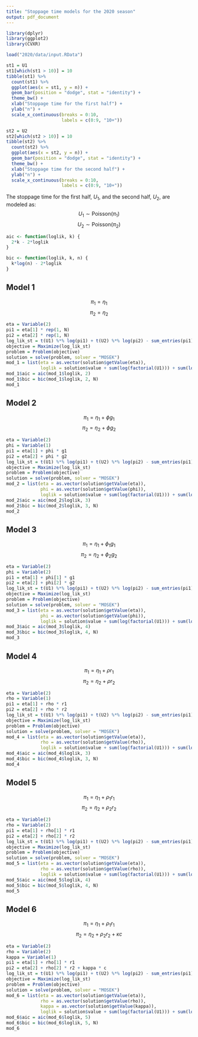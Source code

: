 ```yaml
---
title: "Stoppage time models for the 2020 season"
output: pdf_document
---
```


```r
library(dplyr)
library(ggplot2)
library(CVXR)

load("2020/data/input.RData")
```

```r
st1 = U1
st1[which(st1 > 10)] = 10
tibble(st1) %>%
  count(st1) %>%
  ggplot(aes(x = st1, y = n)) +
  geom_bar(position = "dodge", stat = "identity") +
  theme_bw() +
  xlab("Stoppage time for the first half") +
  ylab("n") +
  scale_x_continuous(breaks = 0:10,
                     labels = c(0:9, "10+"))
```

```r
st2 = U2
st2[which(st2 > 10)] = 10
tibble(st2) %>%
  count(st2) %>%
  ggplot(aes(x = st2, y = n)) +
  geom_bar(position = "dodge", stat = "identity") +
  theme_bw() +
  xlab("Stoppage time for the second half") +
  ylab("n") +
  scale_x_continuous(breaks = 0:10,
                     labels = c(0:9, "10+"))
```

The stoppage time for the first half, $U_1$, and the second half, $U_2$, are modeled as:
$$ U_1 \sim \text{Poisson} (\pi_1) $$
$$ U_2 \sim \text{Poisson} (\pi_2) $$
\begin{itemize}
\item $g_t$ is the amount of goals scored in half $t$ until minute 45;
\item $r_t$ is the amount of red cards received in half $t$ until minute 45;
\item $c = \begin{cases}
 1, \text{ if $|x - y| \leq 1$ at minute 45 of the second half;}  \\
 0, \text{ otherwise.}
\end{cases}$
\end{itemize}

```r
aic <- function(loglik, k) {
  2*k - 2*loglik
}

bic <- function(loglik, k, n) {
  k*log(n) - 2*loglik
}
```

## Model 1

$$ \pi_1 = \eta_1 $$
$$ \pi_2 = \eta_2 $$

```r
eta = Variable(2)
pi1 = eta[1] * rep(1, N)
pi2 = eta[2] * rep(1, N) 
log_lik_st = t(U1) %*% log(pi1) + t(U2) %*% log(pi2) - sum_entries(pi1) - sum_entries(pi2)  
objective = Maximize(log_lik_st)
problem = Problem(objective)
solution = solve(problem, solver = "MOSEK")
mod_1 = list(eta = as.vector(solution$getValue(eta)),
             loglik = solution$value + sum(log(factorial(U1))) + sum(log(factorial(U2))))
mod_1$aic = aic(mod_1$loglik, 2)
mod_1$bic = bic(mod_1$loglik, 2, N)
mod_1
```

\clearpage

## Model 2

$$ \pi_1 = \eta_1 + \phi g_1 $$
$$ \pi_2 = \eta_2 + \phi g_2$$
```r
eta = Variable(2)
phi = Variable(1)
pi1 = eta[1] + phi * g1 
pi2 = eta[2] + phi * g2 
log_lik_st = t(U1) %*% log(pi1) + t(U2) %*% log(pi2) - sum_entries(pi1) - sum_entries(pi2)  
objective = Maximize(log_lik_st)
problem = Problem(objective)
solution = solve(problem, solver = "MOSEK")
mod_2 = list(eta = as.vector(solution$getValue(eta)),
             phi = as.vector(solution$getValue(phi)),
             loglik = solution$value + sum(log(factorial(U1))) + sum(log(factorial(U2))))
mod_2$aic = aic(mod_2$loglik, 3)
mod_2$bic = bic(mod_2$loglik, 3, N)
mod_2
```

\clearpage

## Model 3

$$ \pi_1 = \eta_1 + \phi_1 g_1 $$
$$ \pi_2 = \eta_2 + \phi_2 g_2 $$

```r
eta = Variable(2)
phi = Variable(2)
pi1 = eta[1] + phi[1] * g1 
pi2 = eta[2] + phi[2] * g2 
log_lik_st = t(U1) %*% log(pi1) + t(U2) %*% log(pi2) - sum_entries(pi1) - sum_entries(pi2)  
objective = Maximize(log_lik_st)
problem = Problem(objective)
solution = solve(problem, solver = "MOSEK")
mod_3 = list(eta = as.vector(solution$getValue(eta)),
             phi = as.vector(solution$getValue(phi)),
             loglik = solution$value + sum(log(factorial(U1))) + sum(log(factorial(U2))))
mod_3$aic = aic(mod_3$loglik, 4)
mod_3$bic = bic(mod_3$loglik, 4, N)
mod_3
```
\clearpage

## Model 4

$$ \pi_1 = \eta_1 + \rho r_1 $$
$$ \pi_2 = \eta_2 + \rho r_2 $$

```r
eta = Variable(2)
rho = Variable(1)
pi1 = eta[1] + rho * r1 
pi2 = eta[2] + rho * r2 
log_lik_st = t(U1) %*% log(pi1) + t(U2) %*% log(pi2) - sum_entries(pi1) - sum_entries(pi2)  
objective = Maximize(log_lik_st)
problem = Problem(objective)
solution = solve(problem, solver = "MOSEK")
mod_4 = list(eta = as.vector(solution$getValue(eta)),
             rho = as.vector(solution$getValue(rho)),
             loglik = solution$value + sum(log(factorial(U1))) + sum(log(factorial(U2))))
mod_4$aic = aic(mod_4$loglik, 3)
mod_4$bic = bic(mod_4$loglik, 3, N)
mod_4
```

\clearpage

## Model 5

$$ \pi_1 = \eta_1 + \rho_1 r_1 $$
$$ \pi_2 = \eta_2 + \rho_2 r_2 $$

```r
eta = Variable(2)
rho = Variable(2)
pi1 = eta[1] + rho[1] * r1 
pi2 = eta[2] + rho[2] * r2 
log_lik_st = t(U1) %*% log(pi1) + t(U2) %*% log(pi2) - sum_entries(pi1) - sum_entries(pi2)  
objective = Maximize(log_lik_st)
problem = Problem(objective)
solution = solve(problem, solver = "MOSEK")
mod_5 = list(eta = as.vector(solution$getValue(eta)),
             rho = as.vector(solution$getValue(rho)),
             loglik = solution$value + sum(log(factorial(U1))) + sum(log(factorial(U2))))
mod_5$aic = aic(mod_5$loglik, 4)
mod_5$bic = bic(mod_5$loglik, 4, N)
mod_5
```

\clearpage

## Model 6

$$ \pi_1 = \eta_1 + \rho_1 r_1 $$
$$ \pi_2 = \eta_2 + \rho_2 r_2 + \kappa c $$

```r
eta = Variable(2)
rho = Variable(2)
kappa = Variable(1)
pi1 = eta[1] + rho[1] * r1 
pi2 = eta[2] + rho[2] * r2 + kappa * c
log_lik_st = t(U1) %*% log(pi1) + t(U2) %*% log(pi2) - sum_entries(pi1) - sum_entries(pi2)  
objective = Maximize(log_lik_st)
problem = Problem(objective)
solution = solve(problem, solver = "MOSEK")
mod_6 = list(eta = as.vector(solution$getValue(eta)),
             rho = as.vector(solution$getValue(rho)),
             kappa = as.vector(solution$getValue(kappa)),
             loglik = solution$value + sum(log(factorial(U1))) + sum(log(factorial(U2))))
mod_6$aic = aic(mod_6$loglik, 5)
mod_6$bic = bic(mod_6$loglik, 5, N)
mod_6
```